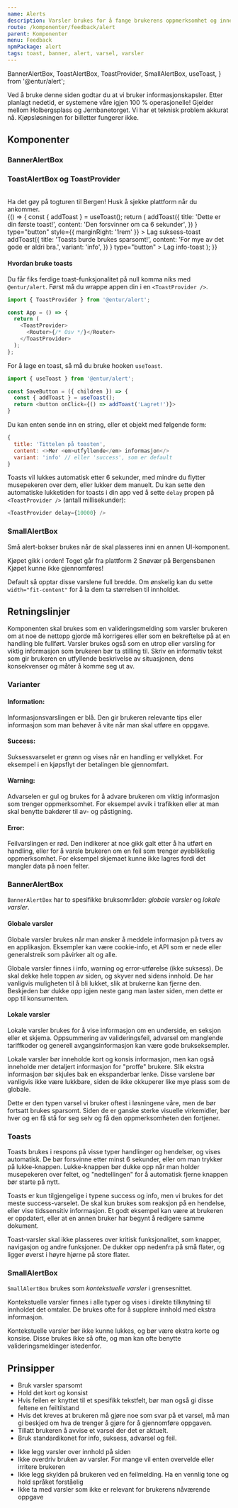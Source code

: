 ```yaml
---
name: Alerts
description: Varsler brukes for å fange brukerens oppmerksomhet og inneholder korte viktige meldinger som de bør ta hensyn til.
route: /komponenter/feedback/alert
parent: Komponenter
menu: Feedback
npmPackage: alert
tags: toast, banner, alert, varsel, varsler
---
```


  BannerAlertBox,
  ToastAlertBox,
  ToastProvider,
  SmallAlertBox,
  useToast,
} from '@entur/alert';

<PageHeader />

<Playground>
  <BannerAlertBox
    variant="info"
    title="Vi bruker informasjonskapsler"
    closable={true}
    style={{ marginBottom: '1em' }}
  >
    Ved å bruke denne siden godtar du at vi bruker informasjonskapsler.
  </BannerAlertBox>
  <BannerAlertBox
    variant="success"
    title="Systemene våre er oppe igjen!"
    closable={true}
    style={{ marginBottom: '1em' }}
  >
    Etter planlagt nedetid, er systemene våre igjen 100 % operasjonelle!
  </BannerAlertBox>
  <BannerAlertBox
    variant="warning"
    title="Buss for trikk"
    closable={true}
    style={{ marginBottom: '1em' }}
  >
    Gjelder mellom Holbergsplass og Jernbanetorget.
  </BannerAlertBox>
  <BannerAlertBox
    variant="error"
    title="Kjøp kan ikke gjennomføres nå"
    closable={true}
    style={{ marginBottom: '1em' }}
  >
    Vi har et teknisk problem akkurat nå. Kjøpsløsningen for billetter fungerer
    ikke.
  </BannerAlertBox>
</Playground>

## Komponenter

### BannerAlertBox

<ImportStatement imports="BannerAlertBox" />
<Props of={BannerAlertBox} />

### ToastAlertBox og ToastProvider

<ImportStatement imports="ToastAlertBox" />
<Props of={ToastAlertBox} />
<br />
<ImportStatement imports="ToastProvider" />
<Props of={ToastProvider} />

<Playground>
  <div
    style={{
      display: 'grid',
      gridTemplateColumns: '1fr 1fr',
      gap: '1em 1em',
      alignItems: 'center',
      justifyItems: 'center',
    }}
  >
    <ToastAlertBox variant="success" title="Nå har du billett!">
      Ha det gøy på togturen til Bergen!
    </ToastAlertBox>
    <ToastAlertBox variant="info" title="Toget går fra plattform 2">
      Husk å sjekke plattform når du ankommer.
    </ToastAlertBox>
  </div>
</Playground>

<InlineComponent>
  {() => {
    const { addToast } = useToast();
    return (
      <React.Fragment>
        <PrimaryButton
          onClick={() =>
            addToast({
              title: 'Dette er din første toast!',
              content: 'Den forsvinner om ca 6 sekunder',
            })
          }
          type="button"
          style={{ marginRight: '1rem' }}
        >
          Lag suksess-toast
        </PrimaryButton>
        <SecondaryButton
          onClick={() =>
            addToast({
              title: 'Toasts burde brukes sparsomt!',
              content: 'For mye av det gode er aldri bra.',
              variant: 'info',
            })
          }
          type="button"
        >
          Lag info-toast
        </SecondaryButton>
      </React.Fragment>
    );
  }}
</InlineComponent>

#### Hvordan bruke toasts

Du får fiks ferdige toast-funksjonalitet på null komma niks med `@entur/alert`. Først må du wrappe appen din i en `<ToastProvider />`.

```js
import { ToastProvider } from '@entur/alert';

const App = () => {
  return (
    <ToastProvider>
      <Router>{/* Osv */}</Router>
    </ToastProvider>
  );
};
```

For å lage en toast, så må du bruke hooken `useToast`.

```js
import { useToast } from '@entur/alert';

const SaveButton = ({ children }) => {
  const { addToast } = useToast();
  return <button onClick={() => addToast('Lagret!')}>
}
```

Du kan enten sende inn en string, eller et objekt med følgende form:

```js
{
  title: 'Tittelen på toasten',
  content: <>Mer <em>utfyllende</em> informasjon</>
  variant: 'info' // eller 'success', som er default
}
```

Toasts vil lukkes automatisk etter 6 sekunder, med mindre du flytter musepekeren over dem, eller lukker dem manuelt. Du kan sette den automatiske lukketiden for toasts i din app ved å sette `delay` propen på `<ToastProvider />` (antall millisekunder):

```js
<ToastProvider delay={10000} />
```

### SmallAlertBox

<ImportStatement imports="SmallAlertBox" />
<Props of={SmallAlertBox} />

Små alert-bokser brukes når de skal plasseres inni en annen UI-komponent.

<Playground>
  <div
    style={{
      display: 'grid',
      gridTemplateColumns: '1fr 1fr',
      gap: '1em 1em',
    }}
  >
    <SmallAlertBox variant="success">Kjøpet gikk i orden!</SmallAlertBox>
    <SmallAlertBox variant="info">Toget går fra plattform 2</SmallAlertBox>
    <SmallAlertBox variant="warning" width="fit-content">
      Snøvær på Bergensbanen
    </SmallAlertBox>
    <SmallAlertBox variant="error" width="fit-content">
      Kjøpet kunne ikke gjennomføres!
    </SmallAlertBox>
  </div>
</Playground>

Default så opptar disse varslene full bredde. Om ønskelig kan du sette `width="fit-content"` for å la dem ta størrelsen til innholdet.

## Retningslinjer

Komponenten skal brukes som en valideringsmelding som varsler brukeren om at noe de nettopp
gjorde må korrigeres eller som en bekreftelse på at en handling ble fullført.
Varsler brukes også som en utrop eller varsling for viktig informasjon som brukeren bør ta stilling til.
Skriv en informativ tekst som gir brukeren en utfyllende beskrivelse av situasjonen, dens konsekvenser og måter å komme seg ut av.

### Varianter

#### Information:

Informasjonsvarslingen er blå. Den gir brukeren relevante tips eller informasjon som man behøver å vite når man skal utføre en oppgave.

#### Success:

Suksessvarselet er grønn og vises når en handling er vellykket. For eksempel i en kjøpsflyt der betalingen ble gjennomført.

#### Warning:

Advarselen er gul og brukes for å advare brukeren om viktig informasjon som trenger oppmerksomhet. For eksempel avvik i trafikken eller at man skal benytte bakdører til av- og påstigning.

#### Error:

Feilvarslingen er rød. Den indikerer at noe gikk galt etter å ha utført en handling, eller for å varsle brukeren om en feil som trenger øyeblikkelig oppmerksomhet. For eksempel skjemaet kunne ikke lagres fordi det mangler data på noen felter.

### BannerAlertBox

`BannerAlertBox` har to spesifikke bruksområder: _globale varsler_ og _lokale varsler_.

#### Globale varsler

Globale varsler brukes når man ønsker å meddele informasjon på tvers av en applikasjon.
Eksempler kan være cookie-info, et API som er nede eller generalstreik som påvirker alt og alle.

Globale varsler finnes i info, warning og error-utførelse (ikke suksess).
De skal dekke hele toppen av siden, og skyver ned sidens innhold.
De har vanligvis muligheten til å bli lukket, slik at brukerne kan fjerne den.
Beskjeden bør dukke opp igjen neste gang man laster siden, men dette er opp til konsumenten.

#### Lokale varsler

Lokale varsler brukes for å vise informasjon om en underside, en seksjon eller et skjema.
Oppsummering av valideringsfeil, advarsel om manglende tariffkoder og generell avgangsinformasjon kan være gode brukseksempler.

Lokale varsler bør inneholde kort og konsis informasjon, men kan også inneholde mer detaljert informasjon for "proffe" brukere.
Slik ekstra informasjon bør skjules bak en ekspanderbar lenke. Disse varslene bør vanligvis ikke være lukkbare, siden de ikke okkuperer like mye plass som de globale.

Dette er den typen varsel vi bruker oftest i løsningene våre, men de bør fortsatt brukes sparsomt.
Siden de er ganske sterke visuelle virkemidler, bør hver og en få stå for seg selv og få den oppmerksomheten den fortjener.

### Toasts

Toasts brukes i respons på visse typer handlinger og hendelser, og vises automatisk.
De bør forsvinne etter minst 6 sekunder, eller om man trykker på lukke-knappen.
Lukke-knappen bør dukke opp når man holder musepekeren over feltet, og "nedtellingen" for å automatisk fjerne knappen bør starte på nytt.

Toasts er kun tilgjengelige i typene success og info, men vi brukes for det meste success-varselet.
De skal kun brukes som reaksjon på en hendelse, eller vise tidssensitiv informasjon.
Et godt eksempel kan være at brukeren er oppdatert, eller at en annen bruker har begynt å redigere samme dokument.

Toast-varsler skal ikke plasseres over kritisk funksjonalitet, som knapper, navigasjon og andre funksjoner.
De dukker opp nedenfra på små flater, og ligger øverst i høyre hjørne på store flater.

### SmallAlertBox

`SmallAlertBox` brukes som _kontekstuelle varsler_ i grensesnittet.

Kontekstuelle varsler finnes i alle typer og vises i direkte tilknytning til innholdet det omtaler.
De brukes ofte for å supplere innhold med ekstra informasjon.

Kontekstuelle varsler bør ikke kunne lukkes, og bør være ekstra korte og konsise.
Disse brukes ikke så ofte, og man kan ofte benytte valideringsmeldinger istedenfor.

## Prinsipper

<BestPractices>
  <Example type="do">
    <ul>
      <li>Bruk varsler sparsomt</li>
      <li>Hold det kort og konsist</li>
      <li>
        Hvis feilen er knyttet til et spesifikk tekstfelt, bør man også gi disse
        feltene en feiltilstand
      </li>
      <li>
        Hvis det kreves at brukeren må gjøre noe som svar på et varsel, må man
        gi beskjed om hva de trenger å gjøre for å gjennomføre oppgaven.
      </li>
      <li>Tillatt brukeren å avvise et varsel der det er aktuelt.</li>
      <li>Bruk standardikonet for info, suksess, advarsel og feil.</li>
    </ul>
  </Example>
  <Example type="dont">
    <ul>
      <li>Ikke legg varsler over innhold på siden</li>
      <li>
        Ikke overdriv bruken av varsler. For mange vil enten overvelde eller
        irritere brukeren
      </li>
      <li>
        Ikke legg skylden på brukeren ved en feilmelding. Ha en vennlig tone og
        hold språket forståelig
      </li>
      <li>
        Ikke ta med varsler som ikke er relevant for brukerens nåværende oppgave
      </li>
    </ul>
  </Example>
</BestPractices>

